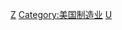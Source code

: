 {{Commonscat|Manufacturing companies of the United States}}

[[Category:各行业美国公司|Z]]
[[Category:美国制造业|Category:美国制造业]]
[[Category:各国制造公司|U]]